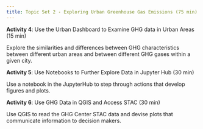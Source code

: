 ```yaml
---
title: Topic Set 2 - Exploring Urban Greenhouse Gas Emissions (75 min)
---
```

**Activity 4**: Use the Urban Dashboard to Examine GHG data in Urban Areas (15 min)

Explore the similarities and differences between GHG characteristics between different urban areas and between different GHG gases within a given city. 

**Activity 5**: Use Notebooks to Further Explore Data in Jupyter Hub (30 min)

Use a notebook in the JupyterHub to step through actions that develop figures and plots.

**Activity 6**: Use GHG Data in QGIS and Access STAC (30 min)

Use QGIS to read the GHG Center STAC data and devise plots that communicate information to decision makers.   
